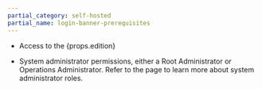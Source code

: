 ```yaml
---
partial_category: self-hosted
partial_name: login-banner-prerequisites
---
```


- Access to the {props.edition} <PaletteVertexUrlMapper
        edition={props.edition}
        text="system console"
        url="/system-management/#access-the-system-console"
      /> 
<!-- prettier-ignore -->
- System administrator permissions, either a Root Administrator or Operations Administrator. Refer to the 
  <PaletteVertexUrlMapper
     edition={props.edition}
     text="System Administrators"
     url="/system-management/account-management"
   /> page to learn more about system administrator roles.
